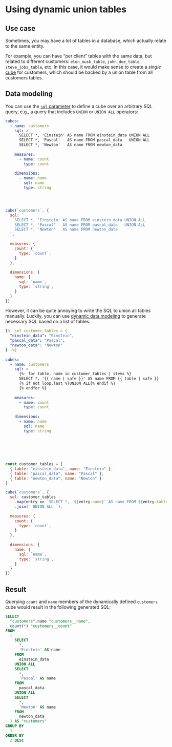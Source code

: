 # Using dynamic union tables

## Use case

Sometimes, you may have a lot of tables in a database, which actually relate
to the same entity.

For example, you can have “per client” tables with the same data, but related to
different customers: `elon_musk_table`, `john_doe_table`, `steve_jobs_table`,
etc. In this case, it would make sense to create a *single* [cube][ref-cubes]
for customers, which should be backed by a union table from all customers tables.

## Data modeling

You can use the [`sql` parameter][ref-cube-sql] to define a cube over an
arbitrary SQL query, e.g., a query that includes `UNION` or `UNION ALL`
operators:

<CodeTabs>

```yaml
cubes:
  - name: customers
    sql: >
      SELECT *, 'Einstein' AS name FROM einstein_data UNION ALL
      SELECT *, 'Pascal'   AS name FROM pascal_data   UNION ALL
      SELECT *, 'Newton'   AS name FROM newton_data
  
    measures:
      - name: count
        type: count
  
    dimensions:
      - name: name
        sql: name
        type: string





```

```javascript
cube(`customers`, {
  sql: `
    SELECT *, 'Einstein' AS name FROM einstein_data UNION ALL
    SELECT *, 'Pascal'   AS name FROM pascal_data   UNION ALL
    SELECT *, 'Newton'   AS name FROM newton_data
  `,
 
  measures: {
    count: {
      type: `count`,
    }
  },
 
  dimensions: {
    name: {
      sql: `name`,
      type: `string`,
    }
  }
})
```

</CodeTabs>

However, it can be quite annoying to write the SQL to union all tables manually.
Luckily, you can use [dynamic data modeling][ref-dynamic-data-modeling] to
generate necessary SQL based on a list of tables:

<CodeTabs>

```yaml
{%- set customer_tables = {
  "einstein_data": "Einstein",
  "pascal_data": "Pascal",
  "newton_data": "Newton"
} -%}
 
cubes:
  - name: customers
    sql: >
      {%- for table, name in customer_tables | items %}
      SELECT *, '{{ name | safe }}' AS name FROM {{ table | safe }}
      {% if not loop.last %}UNION ALL{% endif %}
      {% endfor %}
  
    measures:
      - name: count
        type: count
  
    dimensions:
      - name: name
        sql: name
        type: string
 
 
 
 
 
```

```javascript
const customer_tables = [
  { table: "einstein_data", name: "Einstein" },
  { table: "pascal_data", name: "Pascal" },
  { table: "newton_data", name: "Newton" }
]

cube(`customers`, {
  sql: customer_tables
    .map(entry => `SELECT *, '${entry.name}' AS name FROM ${entry.table}`)
    .join(` UNION ALL `),
 
  measures: {
    count: {
      type: `count`,
    }
  },
 
  dimensions: {
    name: {
      sql: `name`,
      type: `string`,
    }
  }
})
```

</CodeTabs>

## Result

Querying `count` and `name` members of the dynamically defined `customers` cube
would result in the following generated SQL:

```sql
SELECT
  "customers".name "customers__name",
  count(*) "customers__count"
FROM
  (
    SELECT
      *,
      'Einstein' AS name
    FROM
      einstein_data
    UNION ALL
    SELECT
      *,
      'Pascal' AS name
    FROM
      pascal_data
    UNION ALL
    SELECT
      *,
      'Newton' AS name
    FROM
      newton_data
  ) AS "customers"
GROUP BY
  1
ORDER BY
  2 DESC
```

[ref-modeling-syntax]: /product/data-modeling/syntax
[ref-cubes]: /product/data-modeling/reference/cube
[ref-cube-sql]: /product/data-modeling/reference/cube#sql
[ref-dynamic-data-modeling]: /product/data-modeling/dynamic
